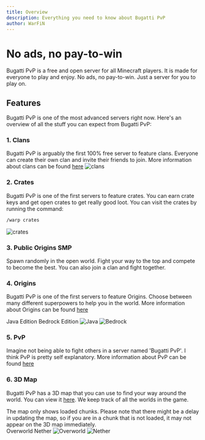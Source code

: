 ```yaml
---
title: Overview
description: Everything you need to know about Bugatti PvP
author: WarFiN
---
```


# No ads, no pay-to-win

Bugatti PvP is a free and open server for all Minecraft players. It is made for everyone to play and enjoy. No ads, no pay-to-win. Just a server for you to play on.

## Features

Bugatti PvP is one of the most advanced servers right now. Here's an overview of all the stuff you can expect from Bugatti PvP:

### 1. Clans

Bugatti PvP is arguably the first 100% free server to feature clans. Everyone can create their own clan and invite their friends to join. More information about clans can be found [here](../usage/clans)
![clans](https://github.com/WarFiN123/docs-bugattipvp/blob/main/contents/docs/getting-started/overview/Clans.png?raw=true)

### 2. Crates

Bugatti PvP is one of the first servers to feature crates. You can earn crate keys and get open crates to get really good loot. You can visit the crates by running the command:
```bash
/warp crates
```
![crates](https://github.com/WarFiN123/docs-bugattipvp/blob/main/contents/docs/getting-started/overview/Crates.png?raw=true)

### 3. Public Origins SMP

Spawn randomly in the open world. Fight your way to the top and compete to become the best. You can also join a clan and fight together.

### 4. Origins

Bugatti PvP is one of the first servers to feature Origins. Choose between many different superpowers to help you in the world.
More information about Origins can be found [here](../origins/introduction)

<Tabs defaultValue="Java" className="pt-5 pb-1">
  <TabsList className="">
    <TabsTrigger value="Java">Java Edition</TabsTrigger>
    <TabsTrigger value="Bedrock">Bedrock Edition</TabsTrigger>
  </TabsList>
  <TabsContent value="Java">
    <img
      src="https://github.com/WarFiN123/docs-bugattipvp/blob/main/contents/docs/origins/Enderian/Enderian.png?raw=true"
      alt="Java"
    />
  </TabsContent>
  <TabsContent value="Bedrock">
    <img
      src="https://github.com/WarFiN123/docs-bugattipvp/blob/main/contents/docs/origins/Bedrock/Bedrock.png?raw=true"
      alt="Bedrock"
    />
  </TabsContent>
</Tabs>

### 5. PvP

Imagine not being able to fight others in a server named 'Bugatti PvP'. I think PvP is pretty self explanatory. More information about PvP can be found [here](../usage/pvp)

### 6. 3D Map

Bugatti PvP has a 3D map that you can use to find your way around the world. You can view it [here](https://3d.bugattipvp.net). We keep track of all the worlds in the game. 

<Note type="danger" title="Warning">
  The map only shows loaded chunks. Please note that there might be a delay in updating the map, so if you are in a chunk that is not loaded, it may not appear on the 3D map immediately.
</Note><br/>

<Tabs defaultValue="overworld" className="pt-5 pb-1">
  <TabsList className="">
    <TabsTrigger value="overworld">Overworld</TabsTrigger>
    <TabsTrigger value="nether">Nether</TabsTrigger>
  </TabsList>
  <TabsContent value="overworld">
    <img
      src="https://github.com/WarFiN123/docs-bugattipvp/blob/main/contents/docs/getting-started/overview/overworld.png?raw=true"
      alt="Overworld"
    />
  </TabsContent>
  <TabsContent value="nether">
    <img
      src="https://github.com/WarFiN123/docs-bugattipvp/blob/main/contents/docs/getting-started/overview/nether.png?raw=true"
      alt="Nether"
    />
  </TabsContent>
</Tabs>
